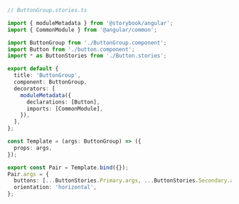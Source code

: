 ```ts
// ButtonGroup.stories.ts

import { moduleMetadata } from '@storybook/angular';
import { CommonModule } from '@angular/common';

import ButtonGroup from './ButtonGroup.component';
import Button from './button.component';
import * as ButtonStories from './Button.stories';

export default {
  title: 'ButtonGroup',
  component: ButtonGroup,
  decorators: [
    moduleMetadata({
      declarations: [Button],
      imports: [CommonModule],
    }),
  ],
};

const Template = (args: ButtonGroup) => ({
  props: args,
});

export const Pair = Template.bind({});
Pair.args = {
  buttons: [...ButtonStories.Primary.args, ...ButtonStories.Secondary.args],
  orientation: 'horizontal',
};
```
